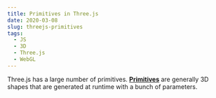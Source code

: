 ```yaml
---
title: Primitives in Three.js
date: 2020-03-08
slug: threejs-primitives
tags:
  - JS
  - 3D
  - Three.js
  - WebGL  
---
```


Three.js has a large number of primitives. [**Primitives**]() are generally 3D shapes that are generated at runtime with a bunch of parameters.